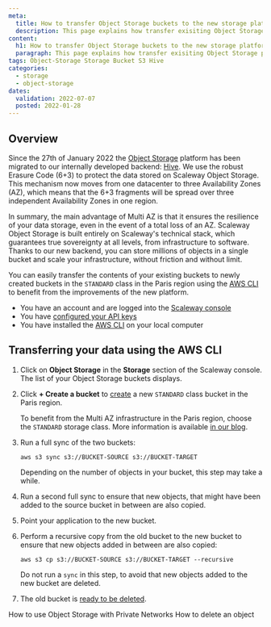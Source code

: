 ```yaml
---
meta:
  title: How to transfer Object Storage buckets to the new storage platform
  description: This page explains how transfer exisiting Object Storage platforms to the new storage platform 
content:
  h1: How to transfer Object Storage buckets to the new storage platform
  paragraph: This page explains how transfer exisiting Object Storage platforms to the new storage platform 
tags: Object-Storage Storage Bucket S3 Hive
categories:
  - storage
  - object-storage
dates:
  validation: 2022-07-07
  posted: 2022-01-28
---
```


## Overview

Since the 27th of January 2022 the [Object Storage](/storage/object/quickstart/) platform has been migrated to our internally developed backend: [Hive](https://papers.s3.fr-par.scw.cloud/hive.pdf).
We use the robust Erasure Code (6+3) to protect the data stored on Scaleway Object Storage. This mechanism now moves from one datacenter to three Availability Zones (AZ), which means that the 6+3 fragments will be spread over three independent Availability Zones in one region.

In summary, the main advantage of Multi AZ is that it ensures the resilience of your data storage, even in the event of a total loss of an AZ.
Scaleway Object Storage is built entirely on Scaleway's technical stack, which guarantees true sovereignty at all levels, from infrastructure to software. Thanks to our new backend, you can store millions of objects in a single bucket and scale your infrastructure, without friction and without limit. 

You can easily transfer the contents of your existing buckets to newly created buckets in the `STANDARD` class in the Paris region using the [AWS CLI](/storage/object/api-cli/object-storage-aws-cli) to benefit from the improvements of the new platform.


<Message type="requirement">

  - You have an account and are logged into the [Scaleway console](https://console.scaleway.com)
  - You have [configured your API keys](/console/my-project/how-to/generate-api-key/)
  - You have installed the [AWS CLI](/storage/object/api-cli/object-storage-aws-cli) on your local computer

</Message>

## Transferring your data using the AWS CLI 

1. Click on **Object Storage** in the **Storage** section of the Scaleway console. The list of your Object Storage buckets displays.
2. Click **+ Create a bucket** to [create](https://console.scaleway.com/object-storage/buckets/create) a new `STANDARD` class bucket in the Paris region.
    <Message type="note">

    To benefit from the Multi AZ infrastructure in the Paris region, choose the `STANDARD` storage class. More information is available [in our blog](https://blog.scaleway.com/improve-disaster-resiliency-with-highly-redundant-multi-az-object-storage/).

    </Message>
3. Run a full sync of the two buckets:
    ```
    aws s3 sync s3://BUCKET-SOURCE s3://BUCKET-TARGET
    ```
    <Message type="note">

    Depending on the number of objects in your bucket, this step may take a while.

    </Message>
4. Run a second full sync to ensure that new objects, that might have been added to the source bucket in between are also copied.
5. Point your application to the new bucket.
6. Perform a recursive copy from the old bucket to the new bucket to ensure that new objects added in between are also copied:
    ```
    aws s3 cp s3://BUCKET-SOURCE s3://BUCKET-TARGET --recursive
    ```
    <Message type="tip">

    Do not run a `sync` in this step, to avoid that new objects added to the new bucket are deleted.

    </Message>
7. The old bucket is [ready to be deleted](/storage/object/how-to/delete-a-bucket/).

<Navigation title="See Also">
  <PreviousButton to="/storage/object/how-to/use-obj-stor-with-private-networks/">How to use Object Storage with Private Networks</PreviousButton>
  <NextButton to="/storage/object/how-to/delete-an-object/">How to delete an object</NextButton>
</Navigation>